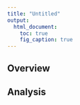 ---
title: "Untitled"
output:
  html_document:
    toc: true
    fig_caption: true
---

## Overview

## Analysis